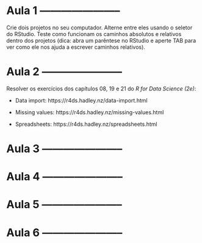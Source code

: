 # Aula 1 -----------------------

Crie dois projetos no seu computador. Alterne entre eles usando o seletor do
RStudio. Teste como funcionam os caminhos absolutos e relativos dentro dos
projetos (dica: abra um parêntese no RStudio e aperte TAB para ver como ele nos
ajuda a escrever caminhos relativos).

# Aula 2 -----------------------

Resolver os exercícios dos capítulos 08, 19 e 21 do _R for Data Science (2e)_:

- Data import: https://r4ds.hadley.nz/data-import.html

- Missing values: https://r4ds.hadley.nz/missing-values.html

- Spreadsheets: https://r4ds.hadley.nz/spreadsheets.html

# Aula 3 -----------------------

# Aula 4 -----------------------

# Aula 5 -----------------------

# Aula 6 -----------------------
